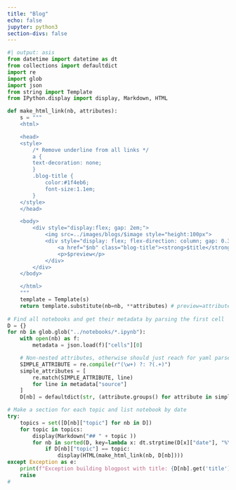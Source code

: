 ```yaml
---
title: "Blog"
echo: false
jupyter: python3
section-divs: false
---
```


```python
#| output: asis
from datetime import datetime as dt
from collections import defaultdict
import re
import glob
import json
from string import Template
from IPython.display import display, Markdown, HTML

def make_html_link(nb, attributes):
    s = """
    <html>

    <head>
    <style>
        /* Remove underline from all links */
        a {
        text-decoration: none;
        }
        .blog-title {
            color:#1f4eb6;
            font-size:1.1em;
        }
    </style>
    </head>

    <body>
        <div style="display:flex; gap: 2em;">
            <img src=../images/blogs/$image style="height:100px">
            <div style="display: flex; flex-direction: column; gap: 0.3em;">
                <a href="$nb" class="blog-title"><strong>$title</strong></a>
                <p>$preview</p>
            </div>
        </div>
    </body>

    </html>
    """
    template = Template(s)
    return template.substitute(nb=nb, **attributes) # preview=attributes["preview"], image=attributes["image"], title=attributes["title"])
                
# Find all notebooks and get their metadata by parsing the first cell
D = {}
for nb in glob.glob("../notebooks/*.ipynb"):
    with open(nb) as f:
        metadata = json.load(f)["cells"][0]

    # Non-nested attributes, otherwise should just reach for yaml parser.
    SIMPLE_ATTRIBUTE = re.compile(r"(\w+) ?: ?(.+)")
    simple_attributes = [
        re.match(SIMPLE_ATTRIBUTE, line)
        for line in metadata["source"]
    ]
    D[nb] = defaultdict(str, (attribute.groups() for attribute in simple_attributes if attribute is not None))

# Make a section for each topic and list notebook by date
try:
    topics = set([D[nb]["topic"] for nb in D])
    for topic in topics:
        display(Markdown("## " + topic ))
        for nb in sorted(D, key=lambda x: dt.strptime(D[x]["date"], "%Y-%m-%d"), reverse=True):
            if D[nb]["topic"] == topic:
                display(HTML(make_html_link(nb, D[nb])))
except Exception as e:
    print(f"Exception building blogpost with title: {D[nb].get('title')}")
    raise
# 
```
